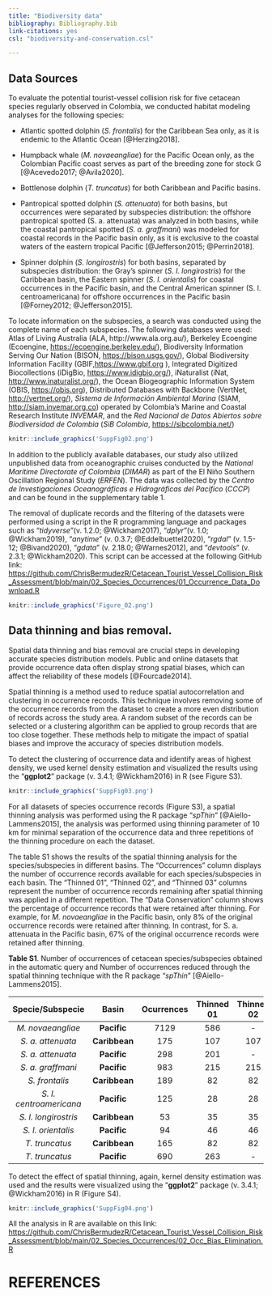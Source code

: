 ```yaml
---
title: "Biodiversity data"
bibliography: Bibliography.bib
link-citations: yes
csl: "biodiversity-and-conservation.csl"

---
```


## Data Sources

To evaluate the potential tourist-vessel collision risk for five cetacean species regularly observed in Colombia, we conducted habitat modeling analyses for the following species:

* Atlantic spotted dolphin (*S. frontalis*) for the Caribbean Sea only, as it is endemic to the Atlantic Ocean [@Herzing2018].

* Humpback whale (*M. novaeangliae*) for the Pacific Ocean only, as the Colombian Pacific coast serves as part of the breeding zone for stock G [@Acevedo2017; @Avila2020].

* Bottlenose dolphin (*T. truncatus*) for both Caribbean and Pacific basins.

* Pantropical spotted dolphin (*S. attenuata*) for both basins, but occurrences were separated by subspecies distribution: the offshore pantropical spotted (S. a. attenuata) was analyzed in both basins, while the coastal pantropical spotted (*S. a. graffmani*) was modeled for coastal records in the Pacific basin only, as it is exclusive to the coastal waters of the eastern tropical Pacific [@Jefferson2015; @Perrin2018].

* Spinner dolphin (*S. longirostris*) for both basins, separated by subspecies distribution: the Gray’s spinner (*S. l. longirostris*) for the Caribbean basin, the Eastern spinner (*S. l. orientalis*) for coastal occurrences in the Pacific basin, and the Central American spinner (S. l. centroamericana) for offshore occurrences in the Pacific basin [@Forney2012; @Jefferson2015].

To locate information on the subspecies, a search was conducted using the complete name of each subspecies. The following databases were used: Atlas of Living Australia (ALA, http://www.ala.org.au/), Berkeley Ecoengine (Ecoengine, [https://ecoengine.berkeley.edu/](https://ecoengine.berkeley.edu/)), Biodiversity Information Serving Our Nation (BISON, [https://bison.usgs.gov/](https://bison.usgs.gov/)), Global Biodiversity Information Facility (GBIF,[https://www.gbif.org](https://www.gbif.org) ), Integrated Digitized Biocollections (iDigBio, [https://www.idigbio.org/](https://www.idigbio.org/)), iNaturalist (iNat, [http://www.inaturalist.org/](http://www.inaturalist.org/)), the Ocean Biogeographic Information System (OBIS, [https://obis.org](https://obis.org)), Distributed Databases with Backbone (VertNet, [http://vertnet.org/](http://vertnet.org/)), *Sistema de Información Ambiental Marina* (SIAM, [http://siam.invemar.org.co](http://siam.invemar.org.co)) operated by Colombia's Marine and Coastal Research Institute *INVEMAR*, and the *Red Nacional de Datos Abiertos sobre Biodiversidad de Colombia* (*SiB Colombia*, [https://sibcolombia.net/](https://sibcolombia.net/))



```r
knitr::include_graphics('SuppFig02.png')
```

In addition to the publicly available databases, our study also utilized unpublished data from oceanographic cruises conducted by the *National Maritime Directorate of Colombia* (*DIMAR*) as part of the El Niño Southern Oscillation Regional Study (*ERFEN*). The data was collected by the *Centro de Investigaciones Oceanográficas e Hidrográficas del Pacífico* (*CCCP*) and can be found in the supplementary table 1.

The removal of duplicate records and the filtering of the datasets were performed using a script in the R programming language and packages such as "*tidyverse*"(v. 1.2.0; @Wickham2017), "*dplyr*"(v. 1.0; @Wickham2019), "*anytime*" (v. 0.3.7; @Eddelbuettel2020), "*rgdal*"  (v. 1.5-12; @Bivand2020), "*gdata*" (v. 2.18.0; @Warnes2012), and "*devtools*" (v. 2.3.1; @Wickham2020). This script can be accessed at the following GitHub link: [https://github.com/ChrisBermudezR/Cetacean_Tourist_Vessel_Collision_Risk_Assessment/blob/main/02_Species_Occurrences/01_Occurrence_Data_Download.R](https://github.com/ChrisBermudezR/Cetacean_Tourist_Vessel_Collision_Risk_Assessment/blob/main/02_Species_Occurrences/01_Occurrence_Data_Download.R)


```r
knitr::include_graphics('Figure_02.png')
```




## Data thinning and bias removal.


Spatial data thinning and bias removal are crucial steps in developing accurate species distribution models. Public and online datasets that provide occurrence data often display strong spatial biases, which can affect the reliability of these models [@Fourcade2014].

Spatial thinning is a method used to reduce spatial autocorrelation and clustering in occurrence records. This technique involves removing some of the occurrence records from the dataset to create a more even distribution of records across the study area. A random subset of the records can be selected or a clustering algorithm can be applied to group records that are too close together. These methods help to mitigate the impact of spatial biases and improve the accuracy of species distribution models.

To detect the clustering of occurrence data and identify areas of highest density, we used kernel density estimation and visualized the results using the "**ggplot2**" package (v. 3.4.1; @Wickham2016) in R (see Figure S3).

```r
knitr::include_graphics('SuppFig03.png')
```


For all datasets of species occurrence records (Figure S3), a spatial thinning analysis was performed using the R package "*spThin*" [@Aiello-Lammens2015], the analysis was performed using thinning parameter of 10 km for minimal separation of the occurrence data and three repetitions of the thinning procedure on each the dataset.


The table S1 shows the results of the spatial thinning analysis for the species/subspecies in different basins. The "Occurrences" column displays the number of occurrence records available for each species/subspecies in each basin. The "Thinned 01", "Thinned 02", and "Thinned 03" columns represent the number of occurrence records remaining after spatial thinning was applied in a  different repetition. The "Data Conservation" column shows the percentage of occurrence records that were retained after thinning. For example, for *M. novaeangliae* in the Pacific basin, only 8% of the original occurrence records were retained after thinning. In contrast, for S. a. attenuata in the Pacific basin, 67% of the original occurrence records were retained after thinning. 


**Table S1**. Number of occurrences of cetacean species/subspecies obtained in the automatic query and Number of occurrences reduced through the spatial thinning technique with the R package "*spThin*" [@Aiello-Lammens2015].

| **Specie/Subspecie**      | **Basin**     | **Ocurrences** | **Thinned 01** | **Thinned 02** | **Thinned 03** |**Data Conservation**|
|:---------------:|:----:|:-------:|:-------:|:------:|:------:|:-------:|
| *M. novaeangliae*       | **Pacific**   | 7129       | 586     |-       |-     |8%  |
| *S. a. attenuata*       | **Caribbean** | 175        | 107     |107     |-     |61% |
| *S. a. attenuata*       | **Pacific**   | 298        | 201     |-       |-     |67% |
| *S. a. graffmani*       | **Pacific**   | 983        | 215     |215     |-     |22% |
| *S. frontalis*          | **Caribbean** | 189        | 82      |82      |-     |43% |
| *S. l. centroamericana* | **Pacific**   | 125        | 28      |28      |28    |22% |
| *S. l. longirostris*    | **Caribbean** | 53         | 35      |35      |35    |66% |
| *S. l. orientalis*      | **Pacific**   | 94         | 46      |46      |46    |46% |
| *T. truncatus*          | **Caribbean** | 165        | 82      |82      |82    |50% |
| *T. truncatus*          | **Pacific**   | 690        | 263     |-       |-     |38% |


To detect the effect of spatial thinning, again, kernel density estimation was used and the results were visualized using the "**ggplot2**" package (v. 3.4.1; @Wickham2016) in R (Figure S4).


```r
knitr::include_graphics('SuppFig04.png')
```

All the analysis in R are available on this link: [https://github.com/ChrisBermudezR/Cetacean_Tourist_Vessel_Collision_Risk_Assessment/blob/main/02_Species_Occurrences/02_Occ_Bias_Elimination.R](https://github.com/ChrisBermudezR/Cetacean_Tourist_Vessel_Collision_Risk_Assessment/blob/main/02_Species_Occurrences/02_Occ_Bias_Elimination.R) 

# REFERENCES

::: {#refs}
:::

\pagebreak